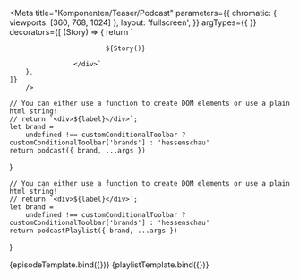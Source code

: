 

<Meta   title="Komponenten/Teaser/Podcast"
        parameters={{
            chromatic: {
                viewports: [360, 768, 1024]
            },
            layout: 'fullscreen',
        }}
        argTypes={{
        }} 
        decorators={[
        (Story) => {
            return `<div class="grid my-5 grid-page">
                        
                            ${Story()}
                        
                    </div>`
        },
    ]}
        />

    // You can either use a function to create DOM elements or use a plain html string!
    // return `<div>${label}</div>`;
    let brand =
        undefined !== customConditionalToolbar ? customConditionalToolbar['brands'] : 'hessenschau'
    return podcast({ brand, ...args })
}

    // You can either use a function to create DOM elements or use a plain html string!
    // return `<div>${label}</div>`;
    let brand =
        undefined !== customConditionalToolbar ? customConditionalToolbar['brands'] : 'hessenschau'
    return podcastPlaylist({ brand, ...args })
}


<Preview withToolbar>    
    <Story  name="100% Episode Player" args={episodeJson.logicItem.includeModel}>
        {episodeTemplate.bind({})} 
    </Story> 
    <Story  name="100% Channel Player" args={playlistJson.logicItem.includeModel}>
        {playlistTemplate.bind({})} 
    </Story>
</Preview>